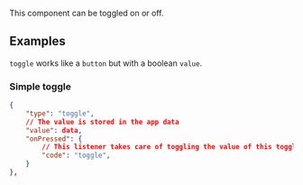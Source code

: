 


This component can be toggled on or off.

## Examples
`toggle` works like a `button` but with a boolean `value`.

### Simple toggle

```json
{
    "type": "toggle",
    // The value is stored in the app data
    "value": data,
    "onPressed": {
        // This listener takes care of toggling the value of this toggle component.
        "code": "toggle",
    }
},
```

<PropertyTable schema={toggleSchema}/>
